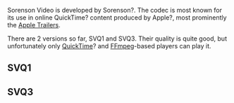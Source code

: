 {{stub}}
{{Mmwiki|Sorenson Video 1|Sorenson Video 3}}
{{Website|Sorenson Media|http://www.sorenson.com/}}

Sorenson Video is developed by Sorenson?. The codec is most known for its use in online QuickTime? content produced by Apple?, most prominently the  [http://www.apple.com/trailers/ Apple Trailers].

There are 2 versions so far, SVQ1 and SVQ3. Their quality is quite good, but unfortunately only [[QuickTime Player|QuickTime]]? and [[FFmpeg]]-based players can play it.{{check}}

== SVQ1 ==
{{codec video|id=SVQ1}}

== SVQ3 ==
{{codec video|id=SVQ3}}